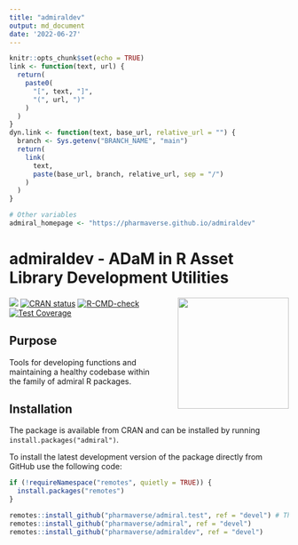 ```yaml
---
title: "admiraldev"
output: md_document
date: '2022-06-27'
---
```


```r
knitr::opts_chunk$set(echo = TRUE)
link <- function(text, url) {
  return(
    paste0(
      "[", text, "]",
      "(", url, ")"
    )
  )
}
dyn.link <- function(text, base_url, relative_url = "") {
  branch <- Sys.getenv("BRANCH_NAME", "main")
  return(
    link(
      text,
      paste(base_url, branch, relative_url, sep = "/")
    )
  )
}

# Other variables
admiral_homepage <- "https://pharmaverse.github.io/admiraldev"
```

<!-- Please do not edit the README.md file as it is auto-generated. Only edit the README.Rmd file -->

# admiraldev - ADaM in R Asset Library Development Utilities

<img src="man/figures/admiraldev.png" align="right" width="200" style="margin-left:50px;"/>

<!-- badges: start -->
[<img src="http://pharmaverse.org/shields/admiral.svg">](https://pharmaverse.org)
[![CRAN status](https://www.r-pkg.org/badges/version/admiral)](https://CRAN.R-project.org/package=admiral)
[![R-CMD-check](https://github.com/pharmaverse/admiraltemplate/actions/workflows/R-CMD-check.yml/badge.svg)](https://github.com/pharmaverse/admiraltemplate/actions/workflows/R-CMD-check.yml)
[![Test Coverage](https://raw.githubusercontent.com/pharmaverse/admiraltemplate/badges/main/test-coverage.svg)](https://github.com/pharmaverse/admiraltemplate/actions/workflows/code-coverage.yml)
<!-- badges: end -->


## Purpose

Tools for developing functions and maintaining a healthy codebase within the family of admiral R packages.  

## Installation

The package is available from CRAN and can be installed by running `install.packages("admiral")`.

To install the latest development version of the package directly from GitHub use the following code:

```r
if (!requireNamespace("remotes", quietly = TRUE)) {
  install.packages("remotes")
}

remotes::install_github("pharmaverse/admiral.test", ref = "devel") # This is a required dependency of {admiral}
remotes::install_github("pharmaverse/admiral", ref = "devel")
remotes::install_github("pharmaverse/admiraldev", ref = "devel")
```
